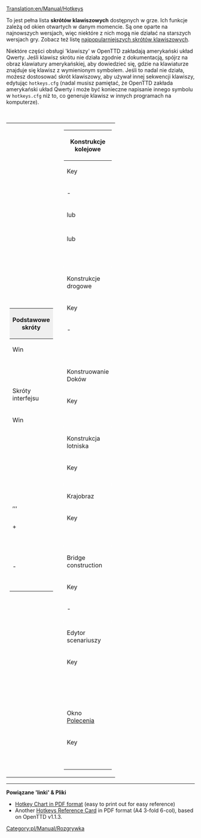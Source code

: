 [[Translation:en/Manual/Hotkeys]]

{{pl/Manual/Spis treści}}

{{pl/Tłumaczenie|oryg. = en/Manual/Hotkeys
|z     = en
|Postępy = 75
}}

To jest pełna lista '''skrótów klawiszowych''' dostępnych w grze. Ich funkcje zależą od okien otwartych w danym momencie.  Są one oparte na najnowszych wersjach, więc niektóre z nich mogą nie działać na starszych wersjach gry. Zobacz też listę [[pl/Archive/Manual/Skróty klawiszowe (najpopularniejsze)|najpopularniejszych skrótów klawiszowych]].

Niektóre części obsługi <span title=key>'klawiszy'</span> w OpenTTD zakładają amerykański układ Qwerty. Jeśli klawisz skrótu nie działa zgodnie z dokumentacją, spójrz na obraz klawiatury amerykańskiej, aby dowiedzieć się, gdzie na klawiaturze znajduje się klawisz z wymienionym symbolem. Jeśli to nadal nie działa, możesz dostosować skrót klawiszowy, aby używał innej sekwencji klawiszy, edytując <code>hotkeys.cfg</code> (nadal musisz pamiętać, że OpenTTD zakłada amerykański układ Qwerty i może być konieczne napisanie innego symbolu w <code>hotkeys.cfg</code> niż to, co generuje klawisz w innych programach na komputerze).

<br>

{{pl/Informacja|1=
Nota: <code>hotkeys.cfg</code> znajduje się w tym samym folderze głównym, co pliki .sav, tj <code>~/.openttd/hotkeys.cfg</code> lub <code>~/Documents/OpenTTD/hotkeys.cfg</code>
}}

{{en/-}}

{| align="center" style="border: 0px" style="text-align: center;"
|valign="top" width="50%" style="background:none; border:0px"|<!-- pierwsza kolumna -->
{| border="2" cellspacing="4" cellpadding="3" rules="all" style="margin:0em 1em 1em 0; border:solid 1px #AAAAAA;"
|-
!colspan="3" style="background:#efefef;"|Podstawowe skróty<!-- Normalna gra ----------->
|- style="background:#efefef;"
!width="40"|Win||width="40"|Mac||Efekt
|-
| {{pl/Keypress|Alt|Enter}} || {{pl/Keypress|Command|Enter}} ||style="text-align: left;"|Włącza/Wyłącza tryb pełnoekranowy.
|-
|colspan="2"|[[<!--pl/Tab--><!--strony nie było chyba i we wcześniejszej wiki-->:| {{pl/Keypress|Tab}} ]]||style="text-align: left;"|Przyspiesza czas (przytrzymaj dla przyspieszenia, puść dla powrotu do normalnej wartości).
|-
|colspan="2"| {{pl/Keypress|~}} ||style="text-align: left;"|Włącza [[pl/Manual/Konsola|konsolę]].
|-
|colspan="2"| {{pl/Keypress|Ctrl|Enter}} ||style="text-align: left;"|Zwiększa pole [[pl/Manual/Konsola|konsoli]] na pełny ekran i z powrotem.
|-
|colspan="2"| {{pl/Keypress|Shift|LPM}} ||style="text-align: left;"|Pokazuje koszt budowy, zamiast budować.
|- 
|colspan="2" style="border-left:1px solid white; border-right:1px solid white" |<!-- Normalna gra ---->
|- style="background:#efefef;"
!colspan="3" |Skróty interfejsu
|- style="background:#efefef;"
!width="40"|Win||width="40"|Mac||Efekt
|-
|colspan="2"| {{pl/Keypress|Spacja}} ||style="text-align: left;"|Zamyka wiadomości błędu/nowych elementów.
|-
| {{pl/Keypress|Delete}} || {{pl/Keypress|Fn|Del}} ||style="text-align: left;"|Zamyka wszystkie zamykane okna. (zobacz [[<!--pl/Inne funkcje interfejsu#niezamykalne-okna--><!--strony nie było chyba i w poprzedniej wiki-->:|niezamykalne okna]]
|-
| {{pl/Keypress|Shift | Del}} || {{pl/Keypress|Fn | Shift | Del}} ||style="text-align: left;"|Zamknij wszystkie okna, nawet [[en/Archive/Manual/Other Interface Features#sticky-windows|'sticky']] 
|-
|colspan="2"| {{pl/Keypress|Esc}} ||style="text-align: left;"|Zamknij aktywne narzędzie. Może również przerwać akcje po naciśnięciu, ale przed zwolnieniem przycisku myszy.
|-
| {{pl/Keypress|F1/Pause}} || {{pl/Keypress|Fn|F1}} ||style="text-align: left;"|Spauzowanie rozgrywki
|-
| {{pl/Keypress|F2}} || {{pl/Keypress|Fn|F2}} ||style="text-align: left;"|Opcje gry
|-
| {{pl/Keypress|F3}} || {{pl/Keypress|Fn|F3}} ||style="text-align: left;"|Zapis rozgrywki
|-
| {{pl/Keypress|F4}} || {{pl/Keypress|Fn|F4}} ||style="text-align: left;"|Mapa
|-
| {{pl/Keypress|F5}} || {{pl/Keypress|Fn|F5}} ||style="text-align: left;"|Lista [[pl/Manual/Miasta|miejscowości]] 
|-
| {{pl/Keypress|F6}} || {{pl/Keypress|Fn|F6}} ||style="text-align: left;"|[[pl/Manual/Subsydium]]
|-
| {{pl/Keypress|F7}} || {{pl/Keypress|Fn|F7}} ||style="text-align: left;"|[[en/Manual/Station list]]
|-
| {{pl/Keypress|F8}} || {{pl/Keypress|Fn|F8}} ||style="text-align: left;"|Finanse
|-
| {{pl/Keypress|F9}} || {{pl/Keypress|Fn|F9}} ||style="text-align: left;"|Ogólne informacje o Twojej firmie (to samo, co kliknięcie siedziby HQ)
|-
| {{pl/Keypress|F10}} || {{pl/Keypress|Fn|F10}} ||style="text-align: left;"|<span tuitle='Operating Profit Graph'>'Wykres zysków operacyjnych'</span>
|-
| {{pl/Keypress|F11}} || {{pl/Keypress|Fn|F11}} ||style="text-align: left;"|<span title='Company League table'>'Tabela Ligi Firmowej'</span>
|-
| {{pl/Keypress|F12}} || {{pl/Keypress|Fn|F12}} ||style="text-align: left;"|Sfinansowanie nowego przedsiębiorstwa
|-
| {{pl/Keypress|Shift|F1}} || {{pl/Keypress|Fn|Sft|F1}} ||style="text-align: left;"|Twojej firmy pociągi ([[en/Manual/Vehicle lists]])
|-
| {{pl/Keypress|Shift | F2}} || {{pl/Keypress|Fn|Sft|F2}} ||style="text-align: left;"|Your company's road vehicles ([[en/Manual/Vehicle lists]])
|-
| {{pl/Keypress|Shift | F3}} || {{pl/Keypress|Fn|Sft|F3}} ||style="text-align: left;"|Statki Twojej firmy ([[en/Manual/Vehicle lists]])
|-
| {{pl/Keypress|Shift | F4}} || {{pl/Keypress|Fn|Sft|F4}} ||style="text-align: left;"|Your company's aircraft ([[en/Manual/Vehicle lists]])
|-
| {{pl/Keypress|Shift|F5/+}} || {{pl/Keypress|Fn|Sft|F5}} ||style="text-align: left;"|<span title='Zoom in'>'Zbliżenie'</span>
|-
| {{pl/Keypress|Shift|F6/-}} || {{pl/Keypress|Fn|Sft|F6}} ||style="text-align: left;"|<span title='Zoom out'>'Pomniejszenie'</span>
|-
| {{pl/Keypress|Shift|F7}} || {{pl/Keypress|Fn|Sft|F7}} ||style="text-align: left;"|Otwiera [[pl/Manual/Linie kolejowe#pasek-konstrukcji-torowiska|<span title='Pasek narzędzi'>'Toolbar'</span> konstrukcji linii kolejowych]] 
|-
| {{pl/Keypress|Shift|F8}} || {{pl/Keypress|Fn|Sft|F8}} ||style="text-align: left;"|Otwiera [[pl/Manual/Drogi#narzedzie-do-budowy-drog|<span title='pasek narzędzi'>'Toolbar'</span> konstrukcji jezdni]]
|-
| {{pl/Keypress|Shift|F9}} || {{pl/Keypress|Fn|Sft|F9}} ||style="text-align: left;"|Otwiera [[pl/Manual/Żegluga#budowa-doku|toolbar konstrukcji doku]]
|-
| {{pl/Keypress|Shift|F10}} || {{pl/Keypress|Fn|Sft|F10}} ||style="text-align: left;"|Otwiera [[pl/Manual/Konstrukcja lotniska#airport-construction-window-functions|Toolbar konstrukcji lotniska]]
|-
| {{pl/Keypress|Shift|F11}} || {{pl/Keypress|Fn|Sft|F}} ||style="text-align: left;"|Sadzenie drzewa
|-
| {{pl/Keypress|Shift|F12}} || {{pl/Keypress|Fn|Sft|F12}} ||style="text-align: left;"|<span title='Szafa grająca
'>'Jukebox'</span>
|-
|colspan="2"| {{pl/Keypress|←}},{{pl/Keypress|↑}},{{pl/Keypress|→}},{{pl/Keypress|↓}} ||style="text-align: left;"|Przewijanie mapy
|-
|colspan="2"| {{pl/Keypress|Shift}} + {{pl/Keypress|Strzałka}} ||style="text-align: left;"|Przewijanie szybciej
|-
|colspan="2"| {{pl/Keypress|L}} ||style="text-align: left;"|Open [[pl/Manual/Kształtowanie terenu#zmiana-terenu |landscaping toolbar]]
|-
|colspan="2"| {{pl/Keypress|M}} ||style="text-align: left;"|Pokazuje minimapę
|-
|colspan="2"| {{pl/Keypress|V}} ||style="text-align: left;"|Otwiera extra <span title=rzutnia>'viewport'</span>
|-
|colspan="2"| {{pl/Keypress|A}} ||style="text-align: left;"|Przełącza tryb [[pl/Archive/Manual/Autotory]] 
|-
|colspan="2"| {{pl/Keypress|Z}} ||style="text-align: left;"|Powiększa w położeniu wskaźnika myszy
|-
|colspan="2"| {{pl/Keypress|C}} ||style="text-align: left;"|Wyśrodkowuje ekran w miejscu wskaźnika myszy
|-
|colspan="2"| {{pl/Keypress|X}} ||style="text-align: left;"|Włącz lub wyłącz wszystkie odblokowane opcje przezroczystości
|-
|colspan="2"| {{pl/Keypress|Ctrl|X}} ||style="text-align: left;"|Otwiera okno [[pl/Manual/Opcje przeźroczystości|opcje przezroczystości]] 
|-
|colspan="2"| {{pl/Keypress|Ctrl|1}} - {{pl/Keypress|Ctrl|9}} ||style="text-align: left;"|Przełączanie określonej opcji przezroczystości
|-
|colspan="2"| {{pl/Keypress|Ctrl|U}} ||style="text-align: left;"|Wyczyszcza tekst w polach wprowadzania
|-
|colspan="2"| {{pl/Keypress|Ctrl|W}} ||style="text-align: left;"|Porzuca rozgrywkę i wraca do menu głównego
|-
|colspan="2"| {{pl/Keypress|Ctrl|Q}} ||style="text-align: left;"|Wyjście do OS
|-
|colspan="2"| {{pl/Keypress|Ctrl|S}} ||style="text-align: left;"|Zrobi [[en/Manual/Screenshot|zrzut ekranu]]
|-
|colspan="2"| {{pl/Keypress|Ctrl|G}} || Wykonuje zrzut ekranu CAŁEJ mapy <br> 
'''Nota''' Zajmie to kilka sekund i będzie się wydawało, że OpenTTD "zamrozi" . Zwróć również uwagę, że te zrzuty ekranu są OGROMNE, 16352x8192 pikseli na mapie o domyślnym rozmiarze, a każdy zrzut ekranu zajmuje około 130 MB jako BMP, 75 MB jako PCX i 15 MB jako PNG, więc uważnie obserwuj swoje wolne miejsce. :-) Ten skrót powodował wiele różnych problemów związanych z przypadkowym naciśnięciem klawiszy i został usunięty w najnowszych wersjach. Jeśli chcesz użyć tej funkcji, musisz edytować plik hotkeys.cfg i tam go powiązać.
|-
|colspan="2"| {{pl/Keypress|Ctrl|B}} || Widok struktury <span title='bounding box'>'obwiedni'</span> (dla autorów grf i innych <span title=dziwaków>'freaks'</span>).
|}

|valign="top" width="50%" style="background:none; border:0px"| <!-- druga kolumna ---------------------------->
{| border="2" cellspacing="4" cellpadding="3" rules="all" style="margin:0em 1em 1em 0; border:solid 1px #AAAAAA;"
|- style="background:#efefef;"
!colspan="2"|Konstrukcje kolejowe <!-- Konstrukcja linii kolejowych ------------->
|- style="background:#efefef;"
!width="80"|Key||Effect
|-
| {{pl/Keypress|1}} - {{pl/Keypress|4}} ||[[pl/Manual/Budowa torów|Zbudowanie torów kolejowych]]
|-
| {{pl/Keypress|5}} lub {{pl/Keypress|A}} ||[[pl/Archive/Manual/Autotory]] tryb
|-
| {{pl/Keypress|6}} ||Narzędzie zburzenia
|-
| {{pl/Keypress|7 }} lub {{pl/Keypress|D}} ||Budowanie [[pl/Manual/Zajezdnie|depotu]]
|-
| {{pl/Keypress|8}} ||Budowanie [[pl/Manual/Punkty orientacyjne|Punktu orientacyjnego]]
|-
| {{pl/Keypress|9}} ||Budowanie[[pl/Manual/Stacje kolejowe|stacji kolejowej]]
|-
| {{pl/Keypress|S}} ||Wstawienie [[pl/Manual/Sygnalizacja|Syngnalizacji]]
|-
| {{pl/Keypress|B}} ||Budowanie [[en/Manual/Bridges|bridge]]
|-
| {{pl/Keypress|T}} ||Budowanie [[en/Manual/Tunnels|tunnel]]
|-
| {{pl/Keypress|R}} ||Przełączanie narzędzia do usuwania szyn, stacji etc.
|-
| {{pl/Keypress|C}} ||[[en/Manual/Convert rail|Konwertowanie na ten typ szyny]]
|-
|colspan="2" style="border-left:1px solid white; border-right:1px solid white" |<!-- Konstrukcja dróg ---->
|- style="background:#efefef;"
!colspan="2"|Konstrukcje drogowe
|- style="background:#efefef;"
!Key||Effect
|-
| {{pl/Keypress|1}} - {{pl/Keypress|2}} ||Zbudowanie drogi
|-
| {{pl/Keypress|3}} ||Narzędzie 'Autoroad'
|-
| {{pl/Keypress|4}} ||Narzędzie zburzenia
|-
| {{pl/Keypress|5}} ||Zbudowanie drogowego [[pl/Manual/Zajezdnie|depotu]]
|-
| {{pl/Keypress|6}} ||Zbudowanie [[pl/Manual/Stacja załadunku#przystanek-autobusowy|Dworca autobusowego]]
|-
| {{pl/Keypress|7}} ||Zbudowanie [[pl/Manual/Stacja załadunku#stacja-zaladunku-ciezarowek|'zatoki' dla ciężarówek]]
|-
| {{pl/Keypress|B}} ||Zbudowanie [[en/Manual/Bridges|bridge]]
|-
| {{pl/Keypress|T}} ||Zbudowanie [[en/Manual/Tunnels|tunnel]]
|-
| {{pl/Keypress|R}} ||Przełączenie narzędzie do usuwania dróg
|-
|colspan="2" style="border-left:1px solid white; border-right:1px solid white" |<!-- Konstrukcja doków ---->
|- style="background:#efefef;"
!colspan="2"|Konstruowanie Doków
|- style="background:#efefef;"
!Key||Effect
|-
| {{pl/Keypress|1}} ||Zbudowanie [[pl/Manual/Infrastruktura wodna|Kanału]]
|-
| {{pl/Keypress|2}} ||[[pl/Manual/Infrastruktura wodna|Blokada zbudowania]]
|-
| {{pl/Keypress|3}} ||Zburzenie
|-
| {{pl/Keypress|4}} ||Zbudowanie stoczni
|-
| {{pl/Keypress|5}} ||Budowanie [[pl/Manual/Infrastruktura wodna|doku]] (portu)
|-
| {{pl/Keypress|6}} ||Umiejscowienie [[pl/Manual/Infrastruktura wodna|boi]]
|-
|colspan="2" style="border-left:1px solid white; border-right:1px solid white" |<!-- Konstrukcja lotniska ---->
|- style="background:#efefef;"
!colspan="2"|Konstrukcja lotniska
|- style="background:#efefef;"
!Key||Effect
|-
| {{pl/Keypress|1}} ||Konstruowanie [[en/Manual/Airports|airport]]
|-
| {{pl/Keypress|2}} ||Wyburzenie
|-
|colspan="2" style="border-left:1px solid white; border-right:1px solid white" |<!-- Architektura krajobrazu ------------>
|- style="background:#efefef;"
!colspan="2"|Krajobraz
|- style="background:#efefef;"
!Key||Effect
|-
| {{pl/Keypress|Q}} ||[[pl/Manual/Kształtowanie terenu#obnizanie-terenu|Obniżanie terenu]]
|-
| {{pl/Keypress|W}} ||[[pl/Manual/Kształtowanie terenu#podwyzszanie-terenu|Podwyższanie terenu]]
|-
| {{pl/Keypress|E}} ||[[pl/Manual/Kształtowanie terenu#poziomowanie-terenu|Poziomowanie terenu]]
|-
| {{pl/Keypress|U}} ||[[en/Manual/Land|Zakup ziemi]]
|-
| {{pl/Keypress|D}} ||Narzędzie zburzenia
|-
| {{pl/Keypress|I}} ||Otwarcie okna drzew
|-
| {{pl/Keypress | O }} ||Umiejscowienie [[pl/Manual/Napis|napisu]]
|-
|colspan="2" style="border-left:1px solid white; border-right:1px solid white" |<!-- Konstrukcja mostów -->
|- style="background:#efefef;"
!colspan="2"|Bridge construction
|- style="background:#efefef;"
!Key||Effect
|-
| {{pl/Keypress|1}} - {{pl/Keypress|9}} ||Wybieranie [[en/Manual/Bridges|bridge]]
|-
|colspan="2" style="border-left:1px solid white; border-right:1px solid white" |<!-- Edytor scenariuszy ---->
|- style="background:#efefef;"
!colspan="2"|Edytor scenariuszy
|- style="background:#efefef;"
!Key||Effect
|-
| {{pl/Keypress|F1}} ||Pauza rozgrywki
|-
| {{pl/Keypress|F2}} ||Opcje gry
|-
| {{pl/Keypress|F3}} ||Zapis scenariusza
|-
| {{pl/Keypress|F4}} ||Narzędzie do generowania terenu
|-
| {{pl/Keypress|F5}} ||Narzędzie do tworzenia miejscowości
|-
| {{pl/Keypress|F6}} ||Narzędzie do generowania przemysłu
|-
| {{pl/Keypress|F7}} ||Budowa dróg
|-
| {{pl/Keypress|F8}} ||Narzędzie 'Waterways'
|-
| {{pl/Keypress|F9}} ||Sadzenie drzewa
|-
| {{pl/Keypress|F10}} ||Umiejscowienie [[pl/Manual/Napis|Napisu]]
|-
| {{pl/Keypress|F11}} ||<span title=Jukebox>'Szafa grająca'</span>
|-
| {{pl/Keypress|F12}} ||Narzędzie do informacji o obszarach lądowych
|-
|colspan="2" style="border-left:1px solid white; border-right:1px solid white" |<!-- Zamówienia --------------->
|- style="background:#efefef;"
!colspan="2"|Okno [[pl/Manual/Polecenia|Polecenia]] 
|- style="background:#efefef;"
!Key||Effect
|-
| {{pl/Keypress|D}} ||pomiń polecenie
|-
| {{pl/Keypress|F}} ||usuń polecenie
|-
| {{pl/Keypress|G}} ||polecenie idź do
|-
| {{pl/Keypress|H}} ||non-stop
|-
| {{pl/Keypress|J}} ||pełny ładunek dowolnego ładunku
|-
| {{pl/Keypress|K}} ||rozładowanie wszystkiego
|-
|}
|}

----

'''Powiązane <span title='łącza'>'linki'</span> & Pliki'''

*[http://www.citybuildergames.com/openttdhotkeychart/OpenTTDHotkeyPDF.pdf Hotkey Chart in PDF format] (easy to print out for easy reference)
*Another [http://www.tt-forums.net/viewtopic.php?f=29&t=57494 Hotkeys Reference Card] in PDF format (A4 3-fold 6-col), based on OpenTTD v1.1.3.

[[Category:pl/Manual/Rozgrywka]]